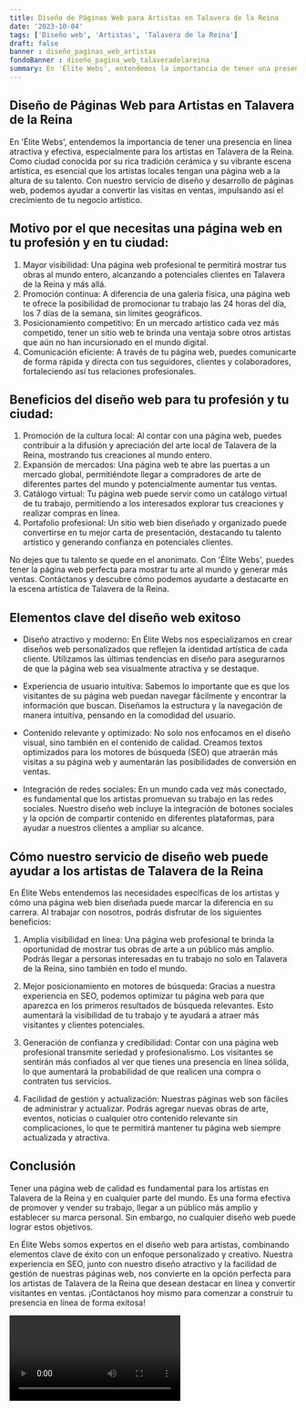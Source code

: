 ```yaml
---
title: Diseño de Páginas Web para Artistas en Talavera de la Reina
date: '2023-10-04'
tags: ['Diseño web', 'Artistas', 'Talavera de la Reina']
draft: false
banner : diseño_paginas_web_artistas
fondoBanner : diseño_pagina_web_talaveradelareina
summary: En 'Élite Webs', entendemos la importancia de tener una presencia en línea atractiva y efectiva, especialmente para los artistas en Talavera de la Reina. Como ciudad conocida por su rica tradición cerámica y su vibrante escena artística, es esencial que los artistas locales tengan una página web a la altura de su talento. Con nuestro servicio de diseño y desarrollo de páginas web, podemos ayudar a convertir las visitas en ventas, impulsando así el crecimiento de tu negocio artístico.
---
```


## Diseño de Páginas Web para Artistas en Talavera de la Reina

En 'Élite Webs', entendemos la importancia de tener una presencia en línea atractiva y efectiva, especialmente para los artistas en Talavera de la Reina. Como ciudad conocida por su rica tradición cerámica y su vibrante escena artística, es esencial que los artistas locales tengan una página web a la altura de su talento. Con nuestro servicio de diseño y desarrollo de páginas web, podemos ayudar a convertir las visitas en ventas, impulsando así el crecimiento de tu negocio artístico.

## Motivo por el que necesitas una página web en tu profesión y en tu ciudad:

1. Mayor visibilidad: Una página web profesional te permitirá mostrar tus obras al mundo entero, alcanzando a potenciales clientes en Talavera de la Reina y más allá.
2. Promoción continua: A diferencia de una galería física, una página web te ofrece la posibilidad de promocionar tu trabajo las 24 horas del día, los 7 días de la semana, sin límites geográficos.
3. Posicionamiento competitivo: En un mercado artístico cada vez más competido, tener un sitio web te brinda una ventaja sobre otros artistas que aún no han incursionado en el mundo digital.
4. Comunicación eficiente: A través de tu página web, puedes comunicarte de forma rápida y directa con tus seguidores, clientes y colaboradores, fortaleciendo así tus relaciones profesionales.

## Beneficios del diseño web para tu profesión y tu ciudad:

1. Promoción de la cultura local: Al contar con una página web, puedes contribuir a la difusión y apreciación del arte local de Talavera de la Reina, mostrando tus creaciones al mundo entero.
2. Expansión de mercados: Una página web te abre las puertas a un mercado global, permitiéndote llegar a compradores de arte de diferentes partes del mundo y potencialmente aumentar tus ventas.
3. Catálogo virtual: Tu página web puede servir como un catálogo virtual de tu trabajo, permitiendo a los interesados explorar tus creaciones y realizar compras en línea.
4. Portafolio profesional: Un sitio web bien diseñado y organizado puede convertirse en tu mejor carta de presentación, destacando tu talento artístico y generando confianza en potenciales clientes.

No dejes que tu talento se quede en el anonimato. Con 'Élite Webs', puedes tener la página web perfecta para mostrar tu arte al mundo y generar más ventas. Contáctanos y descubre cómo podemos ayudarte a destacarte en la escena artística de Talavera de la Reina.

<GifSeo />

<Cta />

## Elementos clave del diseño web exitoso

- Diseño atractivo y moderno: En Élite Webs nos especializamos en crear diseños web personalizados que reflejen la identidad artística de cada cliente. Utilizamos las últimas tendencias en diseño para asegurarnos de que la página web sea visualmente atractiva y se destaque.

- Experiencia de usuario intuitiva: Sabemos lo importante que es que los visitantes de su página web puedan navegar fácilmente y encontrar la información que buscan. Diseñamos la estructura y la navegación de manera intuitiva, pensando en la comodidad del usuario.

- Contenido relevante y optimizado: No solo nos enfocamos en el diseño visual, sino también en el contenido de calidad. Creamos textos optimizados para los motores de búsqueda (SEO) que atraerán más visitas a su página web y aumentarán las posibilidades de conversión en ventas.

- Integración de redes sociales: En un mundo cada vez más conectado, es fundamental que los artistas promuevan su trabajo en las redes sociales. Nuestro diseño web incluye la integración de botones sociales y la opción de compartir contenido en diferentes plataformas, para ayudar a nuestros clientes a ampliar su alcance.

## Cómo nuestro servicio de diseño web puede ayudar a los artistas de Talavera de la Reina

En Élite Webs entendemos las necesidades específicas de los artistas y cómo una página web bien diseñada puede marcar la diferencia en su carrera. Al trabajar con nosotros, podrás disfrutar de los siguientes beneficios:

1. Amplia visibilidad en línea: Una página web profesional te brinda la oportunidad de mostrar tus obras de arte a un público más amplio. Podrás llegar a personas interesadas en tu trabajo no solo en Talavera de la Reina, sino también en todo el mundo.

2. Mejor posicionamiento en motores de búsqueda: Gracias a nuestra experiencia en SEO, podemos optimizar tu página web para que aparezca en los primeros resultados de búsqueda relevantes. Esto aumentará la visibilidad de tu trabajo y te ayudará a atraer más visitantes y clientes potenciales.

3. Generación de confianza y credibilidad: Contar con una página web profesional transmite seriedad y profesionalismo. Los visitantes se sentirán más confiados al ver que tienes una presencia en línea sólida, lo que aumentará la probabilidad de que realicen una compra o contraten tus servicios.

4. Facilidad de gestión y actualización: Nuestras páginas web son fáciles de administrar y actualizar. Podrás agregar nuevas obras de arte, eventos, noticias o cualquier otro contenido relevante sin complicaciones, lo que te permitirá mantener tu página web siempre actualizada y atractiva.

## Conclusión

Tener una página web de calidad es fundamental para los artistas en Talavera de la Reina y en cualquier parte del mundo. Es una forma efectiva de promover y vender su trabajo, llegar a un público más amplio y establecer su marca personal. Sin embargo, no cualquier diseño web puede lograr estos objetivos.

En Élite Webs somos expertos en el diseño web para artistas, combinando elementos clave de éxito con un enfoque personalizado y creativo. Nuestra experiencia en SEO, junto con nuestro diseño atractivo y la facilidad de gestión de nuestras páginas web, nos convierte en la opción perfecta para los artistas de Talavera de la Reina que desean destacar en línea y convertir visitantes en ventas. ¡Contáctanos hoy mismo para comenzar a construir tu presencia en línea de forma exitosa!

<Video />

<CtaBot job='Artistas' city='Talavera de la Reina'/>

<Gmaps query='Talavera de la Reina+españa+maps' />